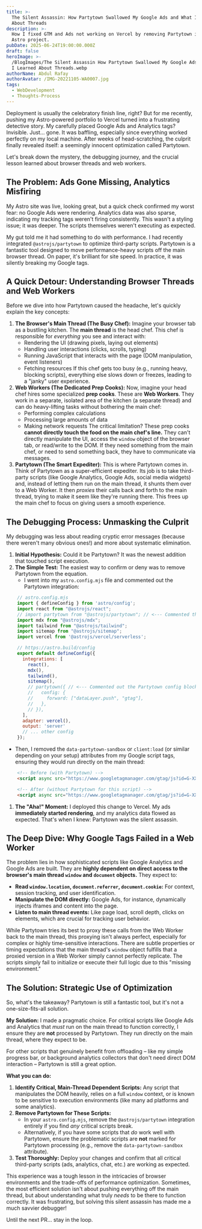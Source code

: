 ```yaml
---
title: >-
  The Silent Assassin: How Partytown Swallowed My Google Ads and What I Learned
  About Threads
description: >-
  How I fixed GTM and Ads not working on Vercel by removing Partytown in my
  Astro project.
pubDate: 2025-06-24T19:00:00.000Z
draft: false
heroImage: >-
  /BlogImages/The Silent Assassin How Partytown Swallowed My Google Ads and What
  I Learned About Threads.webp
authorName: Abdul Rafay
authorAvatar: /IMG-20221105-WA0007.jpg
tags:
  - WebDevelopment
  - Thoughts-Process
---
```

Deployment is usually the celebratory finish line, right? But for me recently, pushing my Astro-powered portfolio to Vercel turned into a frustrating detective story. My carefully placed Google Ads and Analytics tags? Invisible. Just... gone. It was baffling, especially since everything worked perfectly on my local machine. After weeks of head-scratching, the culprit finally revealed itself: a seemingly innocent optimization called Partytown.

Let's break down the mystery, the debugging journey, and the crucial lesson learned about browser threads and web workers.

## The Problem: Ads Gone Missing, Analytics Misfiring

My Astro site was live, looking great, but a quick check confirmed my worst fear: no Google Ads were rendering. Analytics data was also sparse, indicating my tracking tags weren't firing consistently. This wasn't a styling issue; it was deeper. The scripts themselves weren't executing as expected.

My gut told me it had something to do with performance. I had recently integrated `@astrojs/partytown` to optimize third-party scripts. Partytown is a fantastic tool designed to move performance-heavy scripts off the main browser thread. On paper, it's brilliant for site speed. In practice, it was silently breaking my Google tags.

## A Quick Detour: Understanding Browser Threads and Web Workers

Before we dive into how Partytown caused the headache, let's quickly explain the key concepts:

1. **The Browser's Main Thread (The Busy Chef):**
   Imagine your browser tab as a bustling kitchen. The **main thread** is the head chef. This chef is responsible for *everything* you see and interact with:
   * Rendering the UI (drawing pixels, laying out elements)
   * Handling user interactions (clicks, scrolls, typing)
   * Running JavaScript that interacts with the page (DOM manipulation, event listeners)
   * Fetching resources
     If this chef gets too busy (e.g., running heavy, blocking scripts), everything else slows down or freezes, leading to a "janky" user experience.
2. **Web Workers (The Dedicated Prep Cooks):**
   Now, imagine your head chef hires some specialized **prep cooks**. These are **Web Workers**. They work in a separate, isolated area of the kitchen (a separate thread) and can do heavy-lifting tasks without bothering the main chef:
   * Performing complex calculations
   * Processing large amounts of data
   * Making network requests
     The critical limitation? These prep cooks **cannot directly touch the food on the main chef's line.** They can't directly manipulate the UI, access the `window` object of the browser tab, or read/write to the DOM. If they need something from the main chef, or need to send something back, they have to communicate via messages.
3. **Partytown (The Smart Expediter):**
   This is where Partytown comes in. Think of Partytown as a super-efficient expediter. Its job is to take third-party scripts (like Google Analytics, Google Ads, social media widgets) and, instead of letting them run on the main thread, it shunts them over to a Web Worker. It then *proxies* their calls back and forth to the main thread, trying to make it seem like they're running there. This frees up the main chef to focus on giving users a smooth experience.

## The Debugging Process: Unmasking the Culprit

My debugging was less about reading cryptic error messages (because there weren't many obvious ones!) and more about systematic elimination.

1. **Initial Hypothesis:** Could it be Partytown? It was the newest addition that touched script execution.
2. **The Simple Test:** The easiest way to confirm or deny was to remove Partytown from the equation.
   * I went into my `astro.config.mjs` file and commented out the Partytown integration:

```javascript
    // astro.config.mjs
    import { defineConfig } from 'astro/config';
    import react from "@astrojs/react";
    // import partytown from "@astrojs/partytown"; // <--- Commented this out
    import mdx from "@astrojs/mdx";
    import tailwind from "@astrojs/tailwind";
    import sitemap from "@astrojs/sitemap";
    import vercel from '@astrojs/vercel/serverless';

    // https://astro.build/config
    export default defineConfig({
      integrations: [
        react(),
        mdx(),
        tailwind(),
        sitemap(),
        // partytown({ // <--- Commented out the Partytown config block
        //   config: {
        //     forward: ["dataLayer.push", "gtag"],
        //   },
        // }),
      ],
      adapter: vercel(),
      output: 'server'
      // ... other config
    });
```

* Then, I removed the `data-partytown-sandbox` or `client:load` (or similar depending on your setup) attributes from my Google script tags, ensuring they would run directly on the main thread:

```html
    <!-- Before (with Partytown) -->
    <script async src="https://www.googletagmanager.com/gtag/js?id=G-XXXXXXXXX" data-partytown-sandbox="analytics"></script>

    <!-- After (without Partytown for this script) -->
    <script async src="https://www.googletagmanager.com/gtag/js?id=G-XXXXXXXXX"></script>
```

1. **The "Aha!" Moment:** I deployed this change to Vercel. My ads **immediately started rendering**, and my analytics data flowed as expected. That's when I knew: Partytown was the silent assassin.

## The Deep Dive: Why Google Tags Failed in a Web Worker

The problem lies in how sophisticated scripts like Google Analytics and Google Ads are built. They are **highly dependent on direct access to the browser's main thread `window` and `document` objects.** They expect to:

* **Read `window.location`, `document.referrer`, `document.cookie`:** For context, session tracking, and user identification.
* **Manipulate the DOM directly:** Google Ads, for instance, dynamically injects iframes and content into the page.
* **Listen to main thread events:** Like page load, scroll depth, clicks on elements, which are crucial for tracking user behavior.

While Partytown tries its best to proxy these calls from the Web Worker back to the main thread, this proxying isn't always perfect, especially for complex or highly time-sensitive interactions. There are subtle properties or timing expectations that the main thread's `window` object fulfills that a proxied version in a Web Worker simply cannot perfectly replicate. The scripts simply fail to initialize or execute their full logic due to this "missing environment."

## The Solution: Strategic Use of Optimization

So, what's the takeaway? Partytown is still a fantastic tool, but it's not a one-size-fits-all solution.

**My Solution:**
I made a pragmatic choice. For critical scripts like Google Ads and Analytics that *must* run on the main thread to function correctly, I ensure they are **not** processed by Partytown. They run directly on the main thread, where they expect to be.

For other scripts that genuinely benefit from offloading – like my simple progress bar, or background analytics collectors that don't need direct DOM interaction – Partytown is still a great option.

**What you can do:**

1. **Identify Critical, Main-Thread Dependent Scripts:** Any script that manipulates the DOM heavily, relies on a full `window` context, or is known to be sensitive to execution environments (like many ad platforms and some analytics).
2. **Remove Partytown for These Scripts:**
   * In your `astro.config.mjs`, remove the `@astrojs/partytown` integration entirely if you find *any* critical scripts break.
   * Alternatively, if you have some scripts that *do* work well with Partytown, ensure the problematic scripts are **not** marked for Partytown processing (e.g., remove the `data-partytown-sandbox` attribute).
3. **Test Thoroughly:** Deploy your changes and confirm that all critical third-party scripts (ads, analytics, chat, etc.) are working as expected.

This experience was a tough lesson in the intricacies of browser environments and the trade-offs of performance optimization. Sometimes, the most efficient solution isn't about pushing everything off the main thread, but about understanding what truly *needs* to be there to function correctly. It was frustrating, but solving this silent assassin has made me a much savvier debugger!

Until the next PR… stay in the loop.
